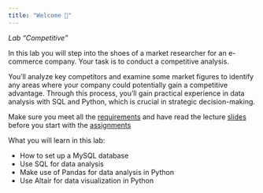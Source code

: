 ```yaml
---
title: "Welcome 👋"
---
```


*Lab "Competitive"*

In this lab you will step into the shoes of a market researcher for an e-commerce company. Your task is to conduct a competitive analysis. 

You'll analyze key competitors and examine some market figures to identify any areas where your company could potentially gain a competitive advantage. Through this process, you'll gain practical experience in data analysis with SQL and Python, which is crucial in strategic decision-making.

::: {.callout-important}
Make sure you meet all the [requirements](/requirements.qmd) and have read the lecture [slides](/slide.qmd) before you start with the [assignments](/assignments.qmd) 
:::

What you will learn in this lab:

- How to set up a MySQL database
- Use SQL for data analysis
- Make use of Pandas for data analysis in Python
- Use Altair for data visualization in Python 
